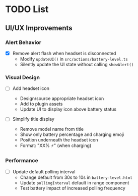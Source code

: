 # TODO List

## UI/UX Improvements

### Alert Behavior

- [x] Remove alert flash when headset is disconnected
  - Modify `updateUI()` in `src/actions/battery-level.ts`
  - Silently update the UI state without calling `showAlert()`

### Visual Design

- [ ] Add headset icon

  - Design/source appropriate headset icon
  - Add to plugin assets
  - Update UI to display icon above battery status

- [ ] Simplify title display
  - Remove model name from title
  - Show only battery percentage and charging emoji
  - Position underneath the headset icon
  - Format: "XX% ⚡" (when charging)

### Performance

- [ ] Update default polling interval
  - Change default from 30s to 10s in `battery-level.html`
  - Update `pollingInterval` default in range component
  - Test battery impact of increased polling frequency
